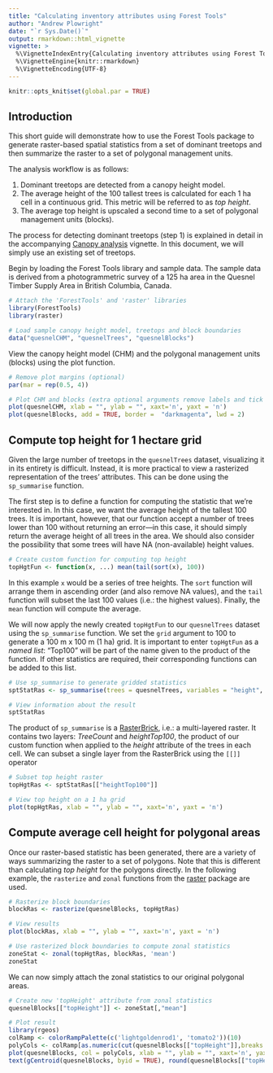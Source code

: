 ```yaml
---
title: "Calculating inventory attributes using Forest Tools"
author: "Andrew Plowright"
date: "`r Sys.Date()`"
output: rmarkdown::html_vignette
vignette: >
  %\VignetteIndexEntry{Calculating inventory attributes using Forest Tools}
  %\VignetteEngine{knitr::rmarkdown}
  %\VignetteEncoding{UTF-8}
---
```

```r
knitr::opts_knit$set(global.par = TRUE)
```

## Introduction

This short guide will demonstrate how to use the Forest Tools package to generate raster-based spatial statistics from a set of dominant treetops and then summarize the raster to a set of polygonal management units.

The analysis workflow is as follows:

1. Dominant treetops are detected from a canopy height model.
2. The average height of the 100 tallest trees is calculated for each 1 ha cell in a continuous grid. This metric will be referred to as _top height_.
3. The average top height is upscaled a second time to a set of polygonal management units (blocks).

The process for detecting dominant treetops (step 1) is explained in detail in the accompanying [Canopy analysis](treetopAnalysis.html) vignette. In this document, we will simply use an existing set of treetops.

Begin by loading the Forest Tools library and sample data. The sample data is derived from a photogrammetric survey of a 125 ha area in the Quesnel Timber Supply Area in British Columbia, Canada.

```r
# Attach the 'ForestTools' and 'raster' libraries
library(ForestTools)
library(raster)

# Load sample canopy height model, treetops and block boundaries
data("quesnelCHM", "quesnelTrees", "quesnelBlocks")
```

View the canopy height model (CHM) and the polygonal management units (blocks) using the plot function.

```r
# Remove plot margins (optional)
par(mar = rep(0.5, 4))

# Plot CHM and blocks (extra optional arguments remove labels and tick marks from the plot)
plot(quesnelCHM, xlab = "", ylab = "", xaxt='n', yaxt = 'n')
plot(quesnelBlocks, add = TRUE, border =  "darkmagenta", lwd = 2)
```

## Compute top height for 1 hectare grid

Given the large number of treetops in the `quesnelTrees` dataset, visualizing it in its entirety is difficult. Instead, it is more practical to view a rasterized representation of the trees' attributes. This can be done using the `sp_summarise` function.

The first step is to define a function for computing the statistic that we're interested in. In this case, we want the average height of the tallest 100 trees. It is important, however, that our function accept a number of trees lower than 100 without returning an error---in this case, it should simply return the average height of all trees in the area. We should also consider the possibility that some trees will have NA (non-available) height values.

```r
# Create custom function for computing top height
topHgtFun <- function(x, ...) mean(tail(sort(x), 100))
```

In this example `x` would be a series of tree heights. The `sort` function will arrange them in ascending order (and also remove NA values), and the `tail` function will subset the last 100 values (i.e.: the highest values). Finally, the `mean` function will compute the average.

We will now apply the newly created `topHgtFun` to our `quesnelTrees` dataset using the `sp_summarise` function. We set the `grid` argument to 100 to generate a 100 m x 100 m (1 ha) grid. It is important to enter `topHgtFun` as a _named list_: "Top100" will be part of the name given to the product of the function. If other statistics are required, their corresponding functions can be added to this list.

```r
# Use sp_summarise to generate gridded statistics
sptStatRas <- sp_summarise(trees = quesnelTrees, variables = "height", grid = 100, statFuns = list(Top100 = topHgtFun))

# View information about the result
sptStatRas
```

The product of `sp_summarise` is a [RasterBrick](https://cran.r-project.org/package=raster/raster.pdf#page=36), i.e.: a multi-layered raster. It contains two layers: _TreeCount_ and _heightTop100_, the product of our custom function when applied to the _height_ attribute of the trees in each cell. We can subset a single layer from the RasterBrick using the `[[]]` operator

```r
# Subset top height raster
topHgtRas <- sptStatRas[["heightTop100"]]

# View top height on a 1 ha grid
plot(topHgtRas, xlab = "", ylab = "", xaxt='n', yaxt = 'n')
```

## Compute average cell height for polygonal areas

Once our raster-based statistic has been generated, there are a variety of ways summarizing the raster to a set of polygons. Note that this is different than calculating _top height_ for the polygons directly. In the following example, the `rasterize` and `zonal` functions from the [raster]( https://cran.r-project.org/package=raster) package are used.

```r
# Rasterize block boundaries
blockRas <- rasterize(quesnelBlocks, topHgtRas)

# View results
plot(blockRas, xlab = "", ylab = "", xaxt='n', yaxt = 'n')

# Use rasterized block boundaries to compute zonal statistics
zoneStat <- zonal(topHgtRas, blockRas, 'mean')
zoneStat
```

We can now simply attach the zonal statistics to our original polygonal areas.

```r
# Create new 'topHeight' attribute from zonal statistics
quesnelBlocks[["topHeight"]] <- zoneStat[,"mean"]

# Plot result
library(rgeos)
colRamp <- colorRampPalette(c('lightgoldenrod1', 'tomato2'))(10)
polyCols <- colRamp[as.numeric(cut(quesnelBlocks[["topHeight"]],breaks = 10))]
plot(quesnelBlocks, col = polyCols, xlab = "", ylab = "", xaxt='n', yaxt = 'n')
text(gCentroid(quesnelBlocks, byid = TRUE), round(quesnelBlocks[["topHeight"]],2), font = 2)
```
